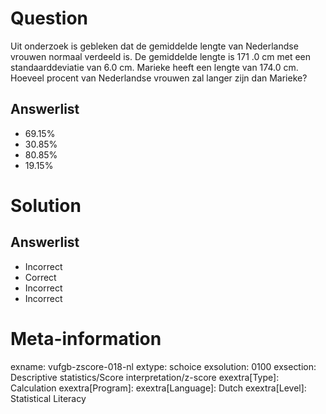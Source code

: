 Question
========
  
Uit onderzoek is gebleken dat de gemiddelde lengte van Nederlandse vrouwen normaal verdeeld is. De gemiddelde lengte is 171 .0 cm met een standaarddeviatie van 6.0 cm. Marieke heeft een lengte van 174.0 cm. Hoeveel procent van Nederlandse vrouwen zal langer zijn dan Marieke?

  
Answerlist
----------
* 69.15%
* 30.85%
* 80.85%
* 19.15%

Solution
========

Answerlist
----------
* Incorrect
* Correct
* Incorrect
* Incorrect

Meta-information
================
exname: vufgb-zscore-018-nl
extype: schoice
exsolution: 0100
exsection: Descriptive statistics/Score interpretation/z-score
exextra[Type]: Calculation
exextra[Program]: 
exextra[Language]: Dutch
exextra[Level]: Statistical Literacy
